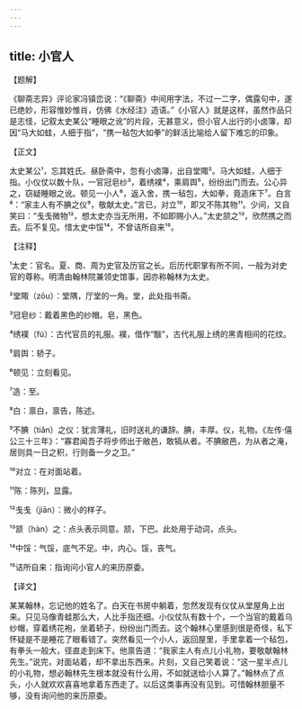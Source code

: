```yaml
---
---
---
```

title: 小官人
---




【题解】


《聊斋志异》评论家冯镇峦说：“《聊斋》中间用字法，不过一二字，偶露句中，遂已绝妙，形容惟妙惟肖，仿佛《水经注》造语。”《小官人》就是这样，虽然作品只是志怪，记叙太史某公“睡眼之讹”的片段，无甚意义，但小官人出行的小卤簿，却因“马大如蛙，人细于指”，“携一毡包大如拳”的鲜活比喻给人留下难忘的印象。

【正文】

太史某公¹，忘其姓氏。昼卧斋中，忽有小卤簿，出自堂陬²。马大如蛙，人细于指。小仪仗以数十队，一官冠皂纱³，着绣襆⁴，乘肩舆⁵，纷纷出门而去。公心异之，窃疑睡眼之讹。顿见一小人⁶，返入舍，携一毡包，大如拳，竟造床下⁷。白言⁸：“家主人有不腆之仪⁹，敬献太史。”言已，对立¹⁰，即又不陈其物¹¹。少间，又自笑曰：“戋戋微物¹²，想太史亦当无所用，不如即赐小人。”太史颔之¹³，欣然携之而去。后不复见。惜太史中馁¹⁴，不曾诘所自来¹⁵。





【注释】


¹太史：官名。夏、商、周为史官及历官之长。后历代职掌有所不同，一般为对史官的尊称。明清由翰林院兼领史馆事，因亦称翰林为太史。

²堂陬（zōu）：堂隅，厅堂的一角。堂，此处指书斋。

³冠皂纱：戴着黑色的纱帽。皂，黑色。

⁴绣襆（fú）：古代官员的礼服。襆，借作“黻”，古代礼服上绣的黑青相间的花纹。

⁵肩舆：轿子。

⁶顿见：立刻看见。

⁷造：至。

⁸白：禀白，禀告，陈述。

⁹不腆（tiǎn）之仪：犹言薄礼，旧时送礼的谦辞。腆，丰厚。仪，礼物。《左传·僖公三十三年》：“寡君闻吾子将步师出于敝邑，敢犒从者。不腆敝邑，为从者之淹，居则具一日之积，行则备一夕之卫。”

¹⁰对立：在对面站着。

¹¹陈：陈列，显露。

¹²戋戋（jiān）：微小的样子。

¹³颔（hàn）之：点头表示同意。颔，下巴。此处用于动词，点头。

¹⁴中馁：气馁，底气不足。中，内心。馁，丧气。

¹⁵诘所自来：指询问小官人的来历原委。





【译文】


某某翰林，忘记他的姓名了。白天在书房中躺着，忽然发现有仪仗从堂屋角上出来。只见马像青蛙那么大，人比手指还细。小仪仗队有数十个，一个当官的戴着乌纱帽，穿着绣花袍，坐着轿子，纷纷出门而去。这个翰林心里感到很是奇怪，私下怀疑是不是睡花了眼看错了。突然看见一个小人，返回屋里，手里拿着一个毡包，有拳头一般大，径直走到床下。他禀告道：“我家主人有点儿小礼物，要敬献翰林先生。”说完，对面站着，却不拿出东西来。片刻，又自己笑着说：“这一星半点儿的小礼物，想必翰林先生根本就没有什么用，不如就送给小人算了。”翰林点了点头，小人就欢欢喜喜地拿着东西走了。以后这类事再没有见到。可惜翰林胆量不够，没有询问他的来历原委。